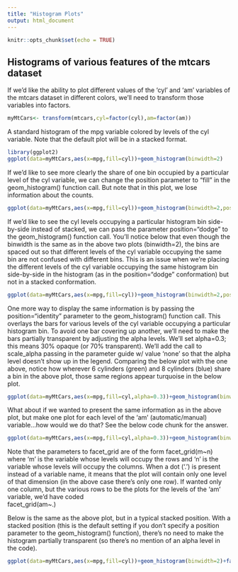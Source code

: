 ```yaml
---
title: "Histogram Plots"
output: html_document
---
```


```r
knitr::opts_chunk$set(echo = TRUE)
```

## Histograms of various features of the mtcars dataset  
If we'd like the ability to plot different values of the 'cyl' and 'am' variables
of the mtcars dataset in different colors, we'll need to transform those variables into factors.

```r
myMtCars<- transform(mtcars,cyl=factor(cyl),am=factor(am))
```

A standard histogram of the mpg variable colored by levels of the cyl variable. Note that the default plot will be in a stacked format.

```r
library(ggplot2)
ggplot(data=myMtCars,aes(x=mpg,fill=cyl))+geom_histogram(binwidth=2)
```

If we'd like to see more clearly the share of one bin occupied by a particular level of the cyl variable, we can change the position parameter to "fill" in the geom_histogram() function call. But note that in this plot, we lose information about the counts.
```r
ggplot(data=myMtCars,aes(x=mpg,fill=cyl))+geom_histogram(binwidth=2,position="fill")

```

If we'd like to see the cyl levels occupying a particular histogram bin side-by-side instead of stacked, we can pass the parameter position="dodge" to the geom_histogram() function call. You'll notice below that even though the binwidth is the same as in the above two plots (binwidth=2), the bins are spaced out so that different levels of the cyl variable occupying the same bin are not confused with different bins. This is an issue when we're placing the different levels of the cyl variable occupying the same histogram bin side-by-side in the histogram (as in the position="dodge" conformation) but not in a stacked conformation. 

```r
ggplot(data=myMtCars,aes(x=mpg,fill=cyl))+geom_histogram(binwidth=2,position="dodge")
```

One more way to display the same information is by passing the position="identity" parameter to the geom_histogram() function call. This overlays the bars for various levels of the cyl variable occupying a particular histogram bin. To avoid one bar covering up another, we'll need to make the bars partially transparent by adjusting the alpha levels. We'll set alpha=0.3; this means 30% opaque (or 70% transparent). We'll add the call to scale_alpha passing in the parameter guide w/ value 'none' so that the alpha level doesn't show up in the legend. Comparing the below plot with the one above, notice how wherever 6 cylinders (green) and 8 cylinders (blue) share a bin in the above plot, those same regions appear turquoise in the below plot. 

```r
ggplot(data=myMtCars,aes(x=mpg,fill=cyl,alpha=0.3))+geom_histogram(binwidth=2,position="identity")+scale_alpha(guide='none')
```


What about if we wanted to present the same information as in the above plot, but make one plot for each level of the 'am' (automatic/manual) variable...how would we do that? See the below code chunk for the answer.

```r
ggplot(data=myMtCars,aes(x=mpg,fill=cyl,alpha=0.3))+geom_histogram(binwidth=2,position="identity")+scale_alpha(guide='none')+facet_grid(.~am)
```

Note that the parameters to facet_grid are of the form facet_grid(m~n) where 'm' is the variable whose levels will occupy the rows and 'n' is the variable whose levels will occupy the columns. When a dot ('.') is present instead of a variable name, it means that the plot will contain only one level of that dimension (in the above case there's only one row). If wanted only one column, but the various rows to be the plots for the levels of the 'am' variable, we'd have coded  
   facet_grid(am~.)

Below is the same as the above plot, but in a typical stacked position. With a stacked position (this is the default setting if you don't specify a position parameter to the geom_histogram() function), there's no need to make the histogram partially transparent (so there's no mention of an alpha level in the code). 

```r
ggplot(data=myMtCars,aes(x=mpg,fill=cyl))+geom_histogram(binwidth=2)+facet_grid(.~am)
```

